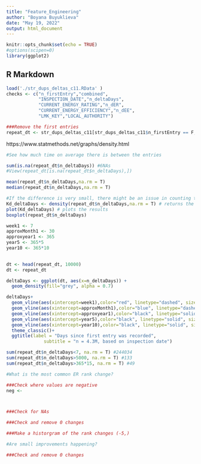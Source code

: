 ```yaml
---
title: "Feature_Engineering"
author: "Boyana Buyuklieva"
date: "May 19, 2022"
output: html_document
---
```


```r
knitr::opts_chunk$set(echo = TRUE)
#options(scipen=0)
library(ggplot2)
```

## R Markdown

```r
load('./str_dups_deltas_c11.RData' )
checks <- c("n_firstEntry","combined",
            "INSPECTION_DATE","n_deltaDays",
            "CURRENT_ENERGY_RATING","n_dER",
            "CURRENT_ENERGY_EFFICIENCY","n_dEE",
            "LMK_KEY","LOCAL_AUTHORITY")

###Remove the first entries
repeat_dt <- str_dups_deltas_c11[str_dups_deltas_c11$n_firstEntry == F, ]
```

https://www.statmethods.net/graphs/density.html

```r
#See how much time on average there is between the entries

sum(is.na(repeat_dt$n_deltaDays)) #6NAs
#View(repeat_dt[is.na(repeat_dt$n_deltaDays),])

mean(repeat_dt$n_deltaDays,na.rm = T) 
median(repeat_dt$n_deltaDays,na.rm = T)

#If the difference is very small, there might be an issue in counting the dups
Kd_deltaDays <- density(repeat_dt$n_deltaDays,na.rm = T) # returns the density data
plot(Kd_deltaDays) # plots the results
boxplot(repeat_dt$n_deltaDays)
```

```r
week1 <- 7
approxMonth1 <- 30
approxyear1 <- 365
year5 <- 365*5
year10 <- 365*10

  
dt <- head(repeat_dt, 10000)
dt <- repeat_dt

deltaDays <- ggplot(dt, aes(x=n_deltaDays)) + 
  geom_density(fill="grey", alpha = 0.7)

deltaDays+ 
  geom_vline(aes(xintercept=week1),color="red", linetype="dashed", size=1)+ 
  geom_vline(aes(xintercept=approxMonth1),color="blue", linetype="dashed", size=1)+ 
  geom_vline(aes(xintercept=approxyear1),color="black", linetype="solid", size=0.7)+ 
  geom_vline(aes(xintercept=year5),color="black", linetype="solid", size=0.7)+ 
  geom_vline(aes(xintercept=year10),color="black", linetype="solid", size=0.7)+ 
  theme_classic()+
  ggtitle(label = "Days since first entry was recorded",
              subtitle = "n = 4.3M, based on inspection date")
```

```r
sum(repeat_dt$n_deltaDays<7, na.rm = T) #244034
sum(repeat_dt$n_deltaDays>5000, na.rm = T) #133
sum(repeat_dt$n_deltaDays>365*15, na.rm = T) #49
```







```r
#What is the most common ER rank change?

###Check where values are negative
neg <- 



###Check for NAs

###Check and remove 0 changes 

###Make a historgram of the rank changes (-5,)
```


```r
#Are small improvements happening?

###Check and remove 0 changes 


```


